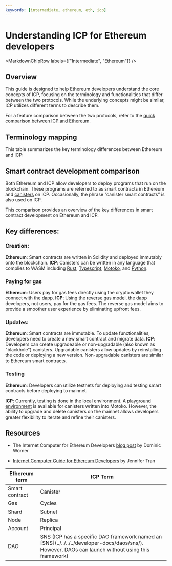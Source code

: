 ```yaml
---
keywords: [intermediate, ethereum, eth, icp]
---
```


# Understanding ICP for Ethereum developers

<MarkdownChipRow labels={["Intermediate", "Ethereum"]} />

## Overview
This guide is designed to help Ethereum developers understand the core concepts of ICP, focusing on the terminology and functionalities that differ between the two protocols. While the underlying concepts might be similar, ICP utilizes different terms to describe them.

For a feature comparison between the two protocols, refer to the [quick comparison between ICP and Ethereum](/docs/current/developer-docs/getting-started/overview-of-icp#quick-comparison-with-ethereum).

## Terminology mapping
This table summarizes the key terminology differences between Ethereum and ICP:

<table>
<thead>
<tr>
  <th> Ethereum term </th>
  <th> ICP Term </th>
</tr>
</thead>

<tbody>
<tr>
  <td> Smart contract </td>
  <td> Canister </td>
</tr>

<tr>
  <td> Gas </td>
  <td> Cycles </td>
</tr>

<tr>
  <td> Shard </td>
  <td> Subnet </td>
</tr>

<tr>
  <td> Node </td>
  <td> Replica </td>
</tr>

<tr>
  <td> Account </td>
  <td> Principal </td>
</tr>

<tr>
  <td> DAO </td>
  <td> SNS (ICP has a specific DAO framework named an [SNS](../../../../developer-docs/daos/sns/). However, DAOs can launch without using this framework) </td>
</tr>

## Smart contract development comparison

Both Ethereum and ICP allow developers to deploy programs that run on the blockchain. These programs are referred to as smart contracts in Ethereum and [canisters](../../../../developer-docs/smart-contracts/overview/) on ICP. Occasionally, the phrase “canister smart contracts” is also used on ICP.

This comparison provides an overview of the key differences in smart contract development on Ethereum and ICP.

## Key differences:

### Creation:
**Ethereum**: Smart contracts are written in Solidity and deployed immutably onto the blockchain.
**ICP**: Canisters can be written in any language that complies to WASM including [Rust](../../../../developer-docs/backend/rust/), [Typescript](../../../../developer-docs/backend/Typescript), [Motoko](../../../../developer-docs/backend/motoko/), and [Python](../../../../developer-docs/backend/python/).

### Paying for gas

**Ethereum**: Users pay for gas fees directly using the crypto wallet they connect with the dapp.
**ICP**: Using the [reverse gas model](../../../../developer-docs/gas-cost/#the-reverse-gas-model), the dapp developers, not users, pay for the gas fees. The reverse gas model aims to provide a smoother user experience by eliminating upfront fees.

### Updates:
**Ethereum**: Smart contracts are immutable. To update functionalities, developers need to create a new smart contract and migrate data.
**ICP**: Developers can create upgradeable or non-upgradable (also known as "blackhole") canisters. Upgradable canisters allow updates by reinstalling the code or deploying a new version. Non-upgradable canisters are similar to Ethereum smart contracts.

### Testing
**Ethereum**: Developers can utilize testnets for deploying and testing smart contracts before deploying to mainnet.

**ICP**: Currently, testing is done in the local environment. A [playground environment](../../../developer-tools/ide/playground.mdx) is available for canisters written into Motoko. However, the ability to upgrade and delete canisters on the mainnet allows developers greater flexibility to iterate and refine their canisters.

## Resources

- The Internet Computer for Ethereum Developers [blog post](https://medium.com/dfinity/the-internet-computer-for-ethereum-developers-3331b50db31b) by Dominic Wörner

- [Internet Computer Guide for Ethereum Developers](https://github.com/jennifertrin/ICEthereumGuide) by Jennifer Tran



